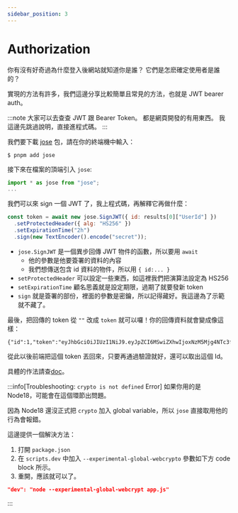 ```yaml
---
sidebar_position: 3
---
```


# Authorization

你有沒有好奇過為什麼登入後網站就知道你是誰？
它們是怎麽確定使用者是誰的？

實現的方法有許多，我們這邊分享比較簡單且常見的方法，也就是 JWT bearer auth。

:::note
大家可以去查查 JWT 跟 Bearer Token。
都是網頁開發的有用東西。
我這邊先跳過說明，直接進程式碼。
:::

我們要下載 [jose](https://github.com/panva/jose) 包，請在你的終端機中輸入：

```shell
$ pnpm add jose
```

接下來在檔案的頂端引入 `jose`:

```javascript
import * as jose from "jose";
...
```

我們可以來 sign 一個 JWT 了，我上程式碼，再解釋它再做什麼：

```javascript
const token = await new jose.SignJWT({ id: results[0]["UserId"] })
  .setProtectedHeader({ alg: "HS256" })
  .setExpirationTime("2h")
  .sign(new TextEncoder().encode("secret"));
```

- `jose.SignJWT` 是一個異步回傳 JWT 物件的函數，所以要用 `await`
  - 他的參數是他要簽署的資料的內容
  - 我們想傳送包含 id 資料的物件，所以用 `{ id:... }`
- `setProtectedHeader` 可以設定一些東西，如這裡我們把演算法設定為 HS256
- `setExpirationTime` 顧名思義就是設定期限，過期了就要發新 token
- `sign` 就是簽署的部份，裡面的參數是密鑰，所以記得藏好。我這邊為了示範就不藏了。

最後，把回傳的 token 從 `""` 改成 `token` 就可以囉！你的回傳資料就會變成像這樣：

```
{"id":1,"token":"eyJhbGciOiJIUzI1NiJ9.eyJpZCI6MSwiZXhwIjoxNzM5Mjg4NTc3fQ.3atOvmwQBx0kVzedbjzBazSva9jxsyeLgqDVJ4iFK6U"}
```

從此以後前端把這個 token 丟回來，只要再通過驗證就好，還可以取出這個 Id。

具體的作法請查[doc](https://github.com/panva/jose/blob/HEAD/docs/jwt/verify/functions/jwtVerify.md)。

:::info[Troubleshooting: `crypto is not defined` Error]
如果你用的是 Node18，可能會在這個環節出問題。

因為 Node18 還沒正式把 `crypto` 加入 global variable，所以 `jose` 直接取用他的行為會報錯。

這邊提供一個解決方法：

1. 打開 `package.json`
2. 在 `scripts.dev` 中加入 `--experimental-global-webcrypto` 參數如下方 code block 所示。
3. 重開，應該就可以了。

```json
"dev": "node --experimental-global-webcrypt app.js"
```
:::
